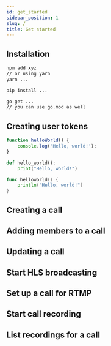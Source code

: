 ```yaml
---
id: get_started
sidebar_position: 1
slug: /
title: Get started
---
```



## Installation

<Tabs groupId="examples">
<TabItem value="js" label="JavaScript">

```bash
npm add xyz
// or using yarn
yarn ...
```

</TabItem>
<TabItem value="py" label="Python">

```bash
pip install ...
```

</TabItem>
<TabItem value="go" label="Golang">

```bash
go get ...
// you can use go.mod as well
```

</TabItem>
</Tabs>

## Creating user tokens

<Tabs groupId="examples">
<TabItem value="js" label="JavaScript">

```js
function helloWorld() {
    console.log('Hello, world!');
}
```

</TabItem>
<TabItem value="py" label="Python">

```py
def hello_world():
    print("Hello, world!")
```

</TabItem>
<TabItem value="go" label="Golang">

```go
func helloworld() {
    println("Hello, world!")
}
```

</TabItem>
</Tabs>

## Creating a call

## Adding members to a call

## Updating a call

## Start HLS broadcasting

## Set up a call for RTMP

## Start call recording

## List recordings for a call
